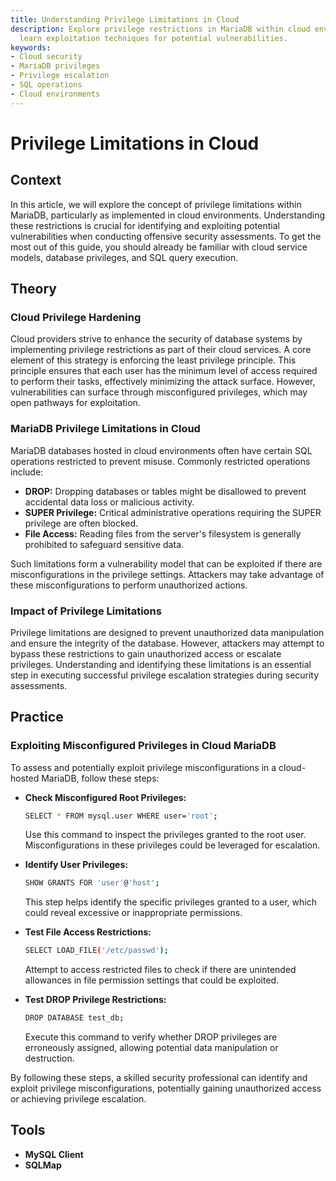 ```yaml
---
title: Understanding Privilege Limitations in Cloud
description: Explore privilege restrictions in MariaDB within cloud environments and
  learn exploitation techniques for potential vulnerabilities.
keywords:
- Cloud security
- MariaDB privileges
- Privilege escalation
- SQL operations
- Cloud environments
---
```


# Privilege Limitations in Cloud

## Context

In this article, we will explore the concept of privilege limitations within MariaDB, particularly as implemented in cloud environments. Understanding these restrictions is crucial for identifying and exploiting potential vulnerabilities when conducting offensive security assessments. To get the most out of this guide, you should already be familiar with cloud service models, database privileges, and SQL query execution.

## Theory

### Cloud Privilege Hardening

Cloud providers strive to enhance the security of database systems by implementing privilege restrictions as part of their cloud services. A core element of this strategy is enforcing the least privilege principle. This principle ensures that each user has the minimum level of access required to perform their tasks, effectively minimizing the attack surface. However, vulnerabilities can surface through misconfigured privileges, which may open pathways for exploitation.

### MariaDB Privilege Limitations in Cloud

MariaDB databases hosted in cloud environments often have certain SQL operations restricted to prevent misuse. Commonly restricted operations include:

- **DROP:** Dropping databases or tables might be disallowed to prevent accidental data loss or malicious activity.
- **SUPER Privilege:** Critical administrative operations requiring the SUPER privilege are often blocked.
- **File Access:** Reading files from the server's filesystem is generally prohibited to safeguard sensitive data.

Such limitations form a vulnerability model that can be exploited if there are misconfigurations in the privilege settings. Attackers may take advantage of these misconfigurations to perform unauthorized actions.

### Impact of Privilege Limitations

Privilege limitations are designed to prevent unauthorized data manipulation and ensure the integrity of the database. However, attackers may attempt to bypass these restrictions to gain unauthorized access or escalate privileges. Understanding and identifying these limitations is an essential step in executing successful privilege escalation strategies during security assessments.

## Practice

### Exploiting Misconfigured Privileges in Cloud MariaDB

To assess and potentially exploit privilege misconfigurations in a cloud-hosted MariaDB, follow these steps:

- **Check Misconfigured Root Privileges:**

  ```bash
  SELECT * FROM mysql.user WHERE user='root';
  ```

  Use this command to inspect the privileges granted to the root user. Misconfigurations in these privileges could be leveraged for escalation.

- **Identify User Privileges:**

  ```bash
  SHOW GRANTS FOR 'user'@'host';
  ```

  This step helps identify the specific privileges granted to a user, which could reveal excessive or inappropriate permissions.

- **Test File Access Restrictions:**

  ```bash
  SELECT LOAD_FILE('/etc/passwd');
  ```

  Attempt to access restricted files to check if there are unintended allowances in file permission settings that could be exploited.

- **Test DROP Privilege Restrictions:**

  ```bash
  DROP DATABASE test_db;
  ```

  Execute this command to verify whether DROP privileges are erroneously assigned, allowing potential data manipulation or destruction.

By following these steps, a skilled security professional can identify and exploit privilege misconfigurations, potentially gaining unauthorized access or achieving privilege escalation.

## Tools

- **MySQL Client**
- **SQLMap**